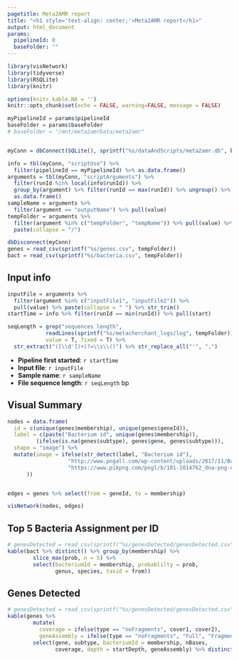 ```yaml
---
pagetitle: Meta2AMR report
title: "<h1 style='text-align: center;'>Meta2AMR report</h1>"
output: html_document
params:
  pipelineId: 0
  baseFolder: ""
---
```


```r
library(visNetwork)
library(tidyverse)
library(RSQLite)
library(knitr)

options(knitr.kable.NA = '')
knitr::opts_chunk$set(echo = FALSE, warning=FALSE, message = FALSE)

myPipelineId = params$pipelineId
baseFolder = params$baseFolder
# baseFolder = "/mnt/meta2amrData/meta2amr"


myConn = dbConnect(SQLite(), sprintf("%s/dataAndScripts/meta2amr.db", baseFolder))

info = tbl(myConn, "scriptUse") %>% 
  filter(pipelineId == myPipelineId) %>% as.data.frame()
arguments = tbl(myConn, "scriptArguments") %>% 
  filter(runId %in% local(info$runId)) %>% 
  group_by(argument) %>% filter(runId == max(runId)) %>% ungroup() %>% 
  as.data.frame()
sampleName = arguments %>% 
  filter(argument == "outputName") %>% pull(value)
tempFolder = arguments %>% 
  filter(argument %in% c("tempFolder", "tempName")) %>% pull(value) %>% 
  paste(collapse = "/")

dbDisconnect(myConn)
genes = read_csv(sprintf("%s/genes.csv", tempFolder))
bact = read_csv(sprintf("%s/bacteria.csv", tempFolder))

```

<h2>Input info</h2>
```r
inputFile = arguments %>% 
  filter(argument %in% c("inputFile1", "inputFile2")) %>% 
  pull(value) %>% paste(collapse = " ") %>% str_trim()
startTime = info %>% filter(runId == min(runId)) %>% pull(start)

seqLength = grep("sequences length", 
            readLines(sprintf("%s/metacherchant_logs/log", tempFolder)),
            value = T, fixed = T) %>% 
  str_extract("([\\d'])+(?=\\s\\()") %>% str_replace_all("'", ",")

```
* <b>Pipeline first started</b>: `r startTime`
* <b>Input file</b>: `r inputFile`
* <b>Sample name</b>: `r sampleName`
* <b>File sequence length</b>: `r seqLength` bp

<h2>Visual Summary</h2>
```r
nodes = data.frame(
  id = c(unique(genes$membership), unique(genes$geneId)),
  label = c(paste("Bacterium id", unique(genes$membership)), 
         (ifelse(is.na(genes$subtype), genes$gene, genes$subtype))),
  shape = "image") %>% 
  mutate(image = ifelse(str_detect(label, "Bacterium id"),
                   "http://www.pngall.com/wp-content/uploads/2017/11/Bacteria-PNG-Clipart.png",
                   "https://www.pikpng.com/pngl/b/101-1014762_dna-png-dna-clipart.png"
      ))


edges = genes %>% select(from = geneId, to = membership)

visNetwork(nodes, edges)
```

<h2>Top 5 Bacteria Assignment per ID</h2>
```r
# genesDetected = read_csv(sprintf("%s/genesDetected/genesDetected.csv", tempFolder))
kable(bact %>% distinct() %>% group_by(membership) %>% 
        slice_max(prob, n = 5) %>% 
        select(bacteriumId = membership, probablilty = prob, 
               genus, species, taxid = from))
```

<h2>Genes Detected</h2>
```r
# genesDetected = read_csv(sprintf("%s/genesDetected/genesDetected.csv", tempFolder))
kable(genes %>% 
        mutate(
          coverage = ifelse(type == "noFragments", cover1, cover2),
          geneAssembly = ifelse(type == "noFragments", "Full", "Fragmented")) %>% 
        select(gene, subtype, bacteriumId = membership, nBases, 
               coverage, depth = startDepth, geneAssembly) %>% distinct())
```

